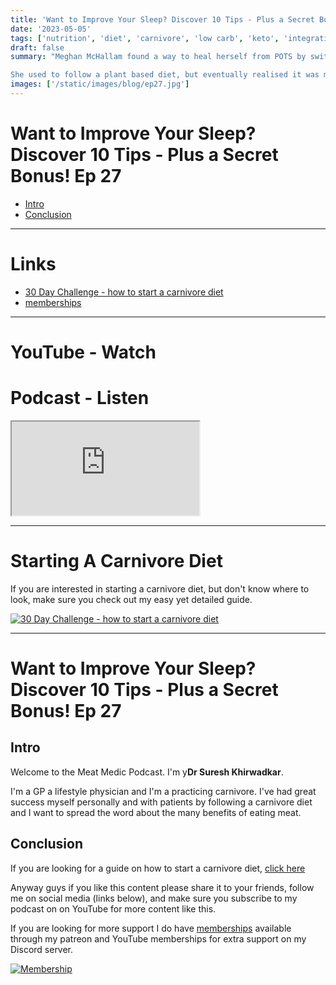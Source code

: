 ```yaml
---
title: 'Want to Improve Your Sleep? Discover 10 Tips - Plus a Secret Bonus! Ep 27'
date: '2023-05-05'
tags: ['nutrition', 'diet', 'carnivore', 'low carb', 'keto', 'integrative', 'functional']
draft: false
summary: "Meghan McHallam found a way to heal herself from POTS by switching from plant based to a carnivore diet. She also found benefit in drinking raw milk. She wants to share her story about how low carb animal based nutrition helped her. 

She used to follow a plant based diet, but eventually realised it was making her sick and decided to make the hard change to move to an animal based diet, and quickly found her condition improved."
images: ['/static/images/blog/ep27.jpg']
---
```


# Want to Improve Your Sleep? Discover 10 Tips - Plus a Secret Bonus! Ep 27

- [Intro](#intro)
- [Conclusion](#conclusion)

---

# Links

- [30 Day Challenge - how to start a carnivore diet](https://bit.ly/3lSmkji)
- [memberships](/community)

---

# YouTube - Watch

<YouTubeEmbed videoId="jeA-ay-O5-A" />

# Podcast - Listen

<iframe
  title="podcast"
  className="mb-2 h-60 w-full rounded-3xl py-2"
  src="https://player.captivate.fm/episode/4aa810dd-ca25-49d2-a090-b28e45e0a46c"
></iframe>

---

# Starting A Carnivore Diet

If you are interested in starting a carnivore diet, but don't know where to look, make sure you check out my easy yet detailed guide.

[![30 Day Challenge - how to start a carnivore diet](/static/images/blog/30daychallenge.webp)](https://bit.ly/3lSmkji)

---

# Want to Improve Your Sleep? Discover 10 Tips - Plus a Secret Bonus! Ep 27

## Intro

Welcome to the Meat Medic Podcast. I'm
y**Dr Suresh Khirwadkar**\.

I'm a GP a lifestyle physician and I'm a
practicing carnivore.
I've had great success myself personally
and with patients by following a
carnivore diet
and I want to spread the word about the
many benefits of eating meat.

## Conclusion

If you are looking for a guide on how to start a carnivore diet, [click here](https://bit.ly/3lSmkji)

Anyway guys if you like this content please share it to your friends, follow me on social media (links below), and
make sure you subscribe to my podcast on on YouTube for more content like this.

If you are looking for more support I do
have [memberships](/community) available through my
patreon and YouTube memberships for
extra support on my Discord server.

[![Membership](/static/images/blog/membership.png)](https://bit.ly/42Qswb9)
